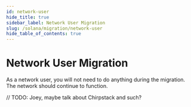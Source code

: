 ```yaml
---
id: network-user
hide_title: true
sidebar_label: Network User Migration
slug: /solana/migration/network-user
hide_table_of_contents: true
---
```


# Network User Migration

As a network user, you will not need to do anything during the migration. The network should continue
to function.

// TODO: Joey, maybe talk about Chirpstack and such?

